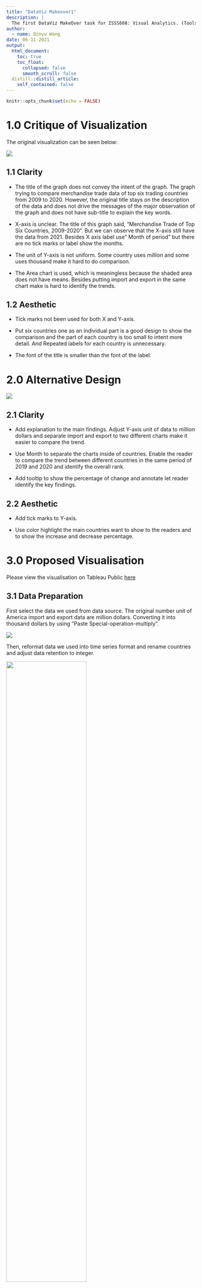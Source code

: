 ```yaml
---
title: "DataViz Makeover1"
description: |
  The first DataViz MakeOver task for ISSS608: Visual Analytics. (Tools: Tableau Desktop 2021.1,MS Excel).
author:
  - name: Qinyu Wang
date: 06-11-2021
output:
  html_document:
    toc: true
    toc_float:
      collapsed: false
      smooth_scroll: false
  distill::distill_article:
    self_contained: false
---
```



```r
knitr::opts_chunk$set(echo = FALSE)
```

# 1.0 Critique of Visualization

The original visualization can be seen below:

![](img/original graph.jpg)

## 1.1 Clarity
* The title of the graph does not convey the intent of the graph. The graph trying to compare merchandise trade data of top six trading countries from 2009 to 2020. However, the original title stays on the description of the data and does not drive the messages of the major observation of the graph and does not have sub-title to explain the key words.

* X-axis is unclear. The title of this graph said, “Merchandise Trade of Top Six Countries, 2009-2020”. But we can observe that the X-axis still have the data from 2021. Besides X axis label use” Month of period” but there are no tick marks or label show the months.

* The unit of Y-axis is not uniform. Some country uses million and some uses thousand make it hard to do comparison.

* The Area chart is used, which is meaningless because the shaded area does not have means. Besides putting import and export in the same chart make is hard to identify the trends.

## 1.2 Aesthetic

* Tick marks not been used for both X and Y-axis.

* Put six countries one as an individual part is a good design to show the comparison and the part of each country is too small to intent more detail. And Repeated labels for each country is unnecessary.

* The font of the title is smaller than the font of the label.

# 2.0 Alternative Design 

![](img/Draft.jpg)

## 2.1 Clarity

*  Add explanation to the main findings. Adjust Y-axis unit of data to million dollars and separate import and export to two different charts make it easier to compare the trend.

*  Use Month to separate the charts inside of countries. Enable the reader to compare the trend between different countries in the same period of 2019 and 2020 and identify the overall rank.

* Add tooltip to show the percentage of change and annotate let reader identify the key findings.


## 2.2 Aesthetic

*  Add tick marks to Y-axis.

* Use color highlight the main countries want to show to the readers and to show the increase and decrease percentage. 

# 3.0 Proposed Visualisation

Please view the visualisation on Tableau Public [here](https://public.tableau.com/app/profile/qinyu.wang/viz/DataVizMakeover1_16223598749290/Dashboard1)

## 3.1 Data Preparation

First select the data we used from data source. The original number unit of America import and export data are million dollars. Converting it into thousand dollars by using “Paste Special-operation-multiply”.

![](img/Select data.jpg)

Then, reformat data we used into time series format and rename countries and adjust data retention to integer.

![](img/format data.jpg){width=65%}

## 3.2 Data Visualization
1. Import into Tableau

![](img/input.jpg){width=65%}

![](img/input2.jpg){width=65%}

2.Change data type.
Change ‘Time’ data type from string to Date.

![](img/time format.jpg){width=50%}

3. Create line chart
Drag [Time] and [Import] to Columns and Rows respectively. Click “+” mark on [Time] and add MONTH to Columns. Then adjust the order of YEAR and MONTH For export line chart, drag [Export] to Rows.
![](img/create graph.jpg){width=80%}

4. Apply colour
Drag [Country] to colour, adjusting colours and choose brighter to highlight America, Mainland China, Malaysia and Taiwan. 

![](img/country.jpg)

5. Update view
Update view from ‘Standard’ to ‘Entire View’.

6. Reformat MONTH and YEAR labels
Click the triangle behand MONTH, choose Format. Update Date from Automatic to Abbreviation. Update YEAR to two-digital through same method.

![](img/adjuest XY.jpg){width=50%}

7. Update Tooltip
First create increase and decrease fields through: Analysis-Create Calculated Field and the code shows below:

![](img/tooltip.jpg){width=65%}

Adjust data to percentage format with one decimal places.

![](img/tootip2.jpg){width=65%}

![](img/tooltip3.jpg){width=65%}

8.Create Dashboard

* Add Title: "Merchandise Import and Export Trends of Six Top Countries，2019-2020"

* Add Explanation: "In general, American and Mainland China are two main market for both import and export in 2019 and 2020.For import,compared with the same period in 2019, American shows a overall decrease trend while Taiwan has an increase trend.And for export, a clear decrease trend showed in Malaysia with highest -42.1% decrease."

* Add sheets "IMPORT" and "EXPORT" to Dashboard.

* Adjust Size to "Automatic".

* Add Data Source at the bottle of the Dashboard.

The final graph shows below:

![](img/Makeover1.jpg)

# 5.0 Derived Insights

* In general, American and Mainland China are two main market for both import and export in 2019 and 2020. Taiwan ranks higher as an import market instead of export and Hong Kong, on the contrary, more important as an export market.

* For import, compared with the same period in 2019, American shows a overall decrease trend with maximum -32.6% drop in Aug. While import form Taiwan shows an overall increasing trend.

* For export, a clear decrease trend showed in Malaysia with highest -42.1% decrease. Merchandise export to Mainland China is concentrated in Aug-Dec of 2019 and 2020. Compared with 2019, 2020 export more to Mainland China in the second half of the year with highest increase 23.1% in Oct.



